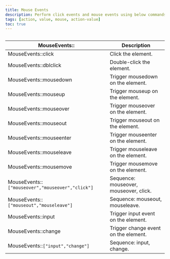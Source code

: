 ```yaml
---
title: Mouse Events
description: Perform click events and mouse events using below commands
tags: [action, value, mouse, action-value]
toc: true
---
```


<img class="d-block mb-4 img-fluid rounded-3" src="/docs/[[config:docs_version]]/assets/img/click-events.png" alt="" />

<BsTable>

| **MouseEvents::**                                | **Description**                        |
| ------------------------------------------------ | -------------------------------------- |
| MouseEvents::click                               | Click the element.                     |
| MouseEvents::dblclick                            | Double-click the element.              |
| MouseEvents::mousedown                           | Trigger mousedown on the element.      |
| MouseEvents::mouseup                             | Trigger mouseup on the element.        |
| MouseEvents::mouseover                           | Trigger mouseover on the element.      |
| MouseEvents::mouseout                            | Trigger mouseout on the element.       |
| MouseEvents::mouseenter                          | Trigger mouseenter on the element.     |
| MouseEvents::mouseleave                          | Trigger mouseleave on the element.     |
| MouseEvents::mousemove                           | Trigger mousemove on the element.      |
| MouseEvents::`["mouseover","mouseover","click"]` | Sequence: mouseover, mouseover, click. |
| MouseEvents::`["mouseout","mouseleave"]`         | Sequence: mouseout, mouseleave.        |
| MouseEvents::input                               | Trigger input event on the element.    |
| MouseEvents::change                              | Trigger change event on the element.   |
| MouseEvents::`["input","change"]`                | Sequence: input, change.               |

</BsTable>
